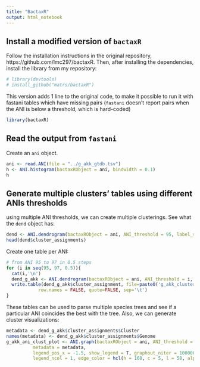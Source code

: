 ```yaml
---
title: "BactaxR"
output: html_notebook
---
```


## Install a modified version of `bactaxR`

Follow the installation instructions in the original repository, https://github.com/lmc297/bactaxR. Then, after installing the dependencies, install the library from my repository:

```r
# library(devtools)
# install_github("matrs/bactaxR")
```


This version adds 1 line to the original code, to make it possible to run it with fastani tables which have missing pairs (`fastani` doesn't report pairs when the ANI is below a threshold, which is hard-coded)

```r
library(bactaxR)
```

## Read the output from `fastani`

Create an `ani` object.
```r
ani <- read.ANI(file = "../g_akk_gtdb.tsv")
h <- ANI.histogram(bactaxRObject = ani, bindwidth = 0.1)
h
```
## Generate multiple clusters' tables using different ANIs thresholds

using multiple ANI thresholds, we can create multiple clusterings. See what the `dend` object has:

```r
dend <- ANI.dendrogram(bactaxRObject = ani, ANI_threshold = 95, label_size = 0.5)
head(dend$cluster_assignments)
```

Create one table per ANI:
```r
# from ANI 95 to 97 in 0.5 steps
for (i in seq(95, 97, 0.5)){
  cat(i,'\n')
  dend_g_akk <- ANI.dendrogram(bactaxRObject = ani, ANI_threshold = i, label_size = 0.1)
  write.table(dend_g_akk$cluster_assignment, file=paste0('g_akk_clusters_', i, '.tsv'), 
            row.names = FALSE, quote=FALSE, sep='\t')
}
```

These tables can be used to parse multiple species trees and see if a particular ANI coincides the best with the tree. Also, we can generate cluster visualizations:

```r
metadata <- dend_g_akk$cluster_assignments$Cluster
names(metadata) <- dend_g_akk$cluster_assignments$Genome
g_akk_ani_clust_plot <- ANI.graph(bactaxRObject = ani, ANI_threshold = 95,
          metadata = metadata,
          legend_pos_x = -1.5, show_legend = T, graphout_niter = 1000000, 
          legend_ncol = 1, edge_color = hcl(h = 168, c = 5, l = 58, alpha = 0.1), legend_cex = 1.2)
```
